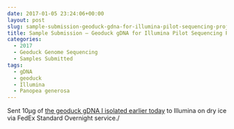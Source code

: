 ```yaml
---
date: 2017-01-05 23:24:06+00:00
layout: post
slug: sample-submission-geoduck-gdna-for-illumina-pilot-sequencing-project
title: Sample Submission – Geoduck gDNA for Illumina Pilot Sequencing Project
categories:
  - 2017
  - Geoduck Genome Sequencing
  - Samples Submitted
tags:
  - gDNA
  - geoduck
  - Illumina
  - Panopea generosa
---
```


Sent 10μg of [the geoduck gDNA I isolated earlier today](https://robertslab.github.io/sams-notebook/posts/2017/2017-01-05-dna-isolation-geoduck-gdna-for-illumina-initiated-sequencing-project.html) to Illumina on dry ice via FedEx Standard Overnight service./
